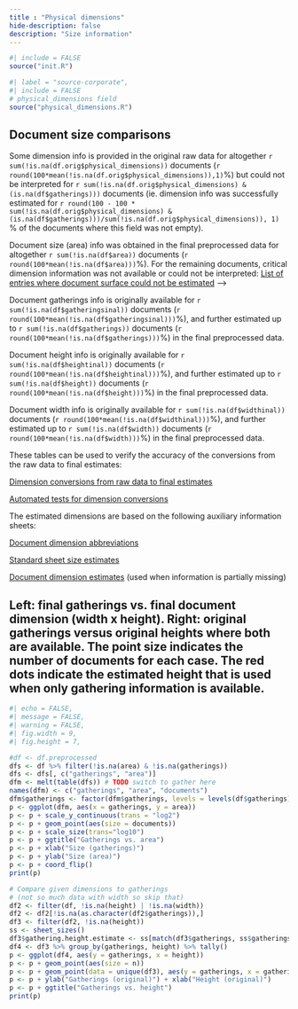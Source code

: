 ```yaml
---
title : "Physical dimensions"
hide-description: false
description: "Size information"
---
```


```r
#| include = FALSE
source("init.R")
```
```r
#| label = "source-corporate",
#| include = FALSE
# physical_dimensions field
source("physical_dimensions.R")
```

## Document size comparisons

Some dimension info is provided in the original raw data for altogether `r sum(!is.na(df.orig$physical_dimensions))` documents (`r round(100*mean(!is.na(df.orig$physical_dimensions)),1)`%) but could not be interpreted for `r sum(!is.na(df.orig$physical_dimensions) & (is.na(df$gatherings)))` documents (ie. dimension info was successfully estimated for ``` r round(100 - 100 * sum(!is.na(df.orig$physical_dimensions) & (is.na(df$gatherings)))/sum(!is.na(df.orig$physical_dimensions)), 1) ``` % of the documents where this field was not empty).

Document size (area) info was obtained in the final preprocessed data for altogether `r sum(!is.na(df$area))` documents (`r round(100*mean(!is.na(df$area)))`%). For the remaining documents, critical dimension information was not available or could not be interpreted: [List of entries where document surface could not be estimated](physical_dimensions_incomplete.csv) --\>

Document gatherings info is originally available for `r sum(!is.na(df$gatheringsinal))` documents (`r round(100*mean(!is.na(df$gatheringsinal)))`%), and further estimated up to `r sum(!is.na(df$gatherings))` documents (`r round(100*mean(!is.na(df$gatherings)))`%) in the final preprocessed data.

Document height info is originally available for `r sum(!is.na(df$heightinal))` documents (`r round(100*mean(!is.na(df$heightinal)))`%), and further estimated up to `r sum(!is.na(df$height))` documents (`r round(100*mean(!is.na(df$height)))`%) in the final preprocessed data.

Document width info is originally available for `r sum(!is.na(df$widthinal))` documents (`r round(100*mean(!is.na(df$widthinal)))`%), and further estimated up to `r sum(!is.na(df$width))` documents (`r round(100*mean(!is.na(df$width)))`%) in the final preprocessed data.

These tables can be used to verify the accuracy of the conversions from the raw data to final estimates:

[Dimension conversions from raw data to final estimates](conversions_physical_dimensions.csv)

[Automated tests for dimension conversions](dataTable/data_table.html?path=../output.tables/tests_dimensions_polish.csv)

The estimated dimensions are based on the following auxiliary information sheets:

[Document dimension abbreviations](dataTable/data_table.html?path=../output.tables/document_size_abbreviations.csv)

[Standard sheet size estimates](dataTable/data_table.html?path=../output.tables/sheetsizes.csv)

[Document dimension estimates](dataTable/data_table.html?path=../output.tables/documentdimensions.csv) (used when information is partially missing)

<!--[Discarded dimension info](dimensions_discarded.csv)-->

## Left: final gatherings vs. final document dimension (width x height). Right: original gatherings versus original heights where both are available. The point size indicates the number of documents for each case. The red dots indicate the estimated height that is used when only gathering information is available.

```r
#| echo = FALSE,
#| message = FALSE,
#| warning = FALSE,
#| fig.width = 9,
#| fig.height = 7,

#df <- df.preprocessed
dfs <- df %>% filter(!is.na(area) & !is.na(gatherings))
dfs <- dfs[, c("gatherings", "area")]
dfm <- melt(table(dfs)) # TODO switch to gather here
names(dfm) <- c("gatherings", "area", "documents")
dfm$gatherings <- factor(dfm$gatherings, levels = levels(df$gatherings))
p <- ggplot(dfm, aes(x = gatherings, y = area)) 
p <- p + scale_y_continuous(trans = "log2")
p <- p + geom_point(aes(size = documents))
p <- p + scale_size(trans="log10")
p <- p + ggtitle("Gatherings vs. area")
p <- p + xlab("Size (gatherings)")
p <- p + ylab("Size (area)")
p <- p + coord_flip()
print(p)

# Compare given dimensions to gatherings
# (not so much data with width so skip that)
df2 <- filter(df, !is.na(height) | !is.na(width))
df2 <- df2[!is.na(as.character(df2$gatherings)),]
df3 <- filter(df2, !is.na(height))
ss <- sheet_sizes()
df3$gathering.height.estimate <- ss[match(df3$gatherings, ss$gatherings),"height"]
df4 <- df3 %>% group_by(gatherings, height) %>% tally()
p <- ggplot(df4, aes(y = gatherings, x = height))
p <- p + geom_point(aes(size = n))
p <- p + geom_point(data = unique(df3), aes(y = gatherings, x = gathering.height.estimate), color = "red")
p <- p + ylab("Gatherings (original)") + xlab("Height (original)") 
p <- p + ggtitle("Gatherings vs. height")
print(p)
```
    
